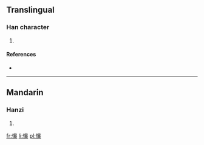 ==Translingual==

===Han character===
{{Han char|rn=61|rad=心|as=15|sn=18|four=9603<sub>2</sub>|canj=心日廿水 (PATE)}}

# {{defn|Han|sort=心15}}

====References====
* {{Han ref|kx=0407.180|dkj=11401|dj=0748.100|hdz=42367.080|uh=61EA|ud=25066|bh=EFCC|bd=61388}}

----

==Mandarin==

===Hanzi===
{{cmn-hanzi|pin=[[bó]] ([[bo2]])|wg=po<sup>2</sup>}}

# {{defn|Mandarin|sort=心15}}

[[fr:懪]]
[[li:懪]]
[[pl:懪]]